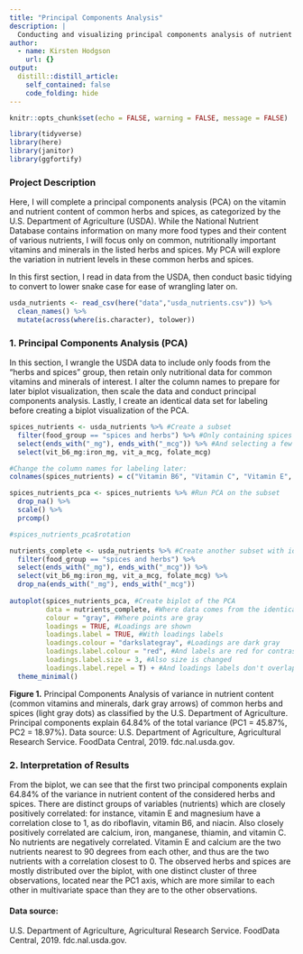 ```yaml
---
title: "Principal Components Analysis"
description: |
  Conducting and visualizing principal components analysis of nutrient levels in herbs and spices.
author:
  - name: Kirsten Hodgson
    url: {}
output:
  distill::distill_article:
    self_contained: false
    code_folding: hide
---
```



```r
knitr::opts_chunk$set(echo = FALSE, warning = FALSE, message = FALSE)

library(tidyverse)
library(here)
library(janitor)
library(ggfortify)
```

### Project Description

Here, I will complete a principal components analysis (PCA) on the vitamin and nutrient content of common herbs and spices, as categorized by the U.S. Department of Agriculture (USDA). While the National Nutrient Database contains information on many more food types and their content of various nutrients, I will focus only on common, nutritionally important vitamins and minerals in the listed herbs and spices. My PCA will explore the variation in nutrient levels in these common herbs and spices.

In this first section, I read in data from the USDA, then conduct basic tidying to convert to lower snake case for ease of wrangling later on.

```r
usda_nutrients <- read_csv(here("data","usda_nutrients.csv")) %>% 
  clean_names() %>% 
  mutate(across(where(is.character), tolower))
```

### 1. Principal Components Analysis (PCA)

In this section, I wrangle the USDA data to include only foods from the "herbs and spices" group, then retain only nutritional data for common vitamins and minerals of interest. I alter the column names to prepare for later biplot visualization, then scale the data and conduct principal components analysis. Lastly, I create an identical data set for labeling before creating a biplot visualization of the PCA.

```r
spices_nutrients <- usda_nutrients %>% #Create a subset
  filter(food_group == "spices and herbs") %>% #Only containing spices and herbs
  select(ends_with("_mg"), ends_with("_mcg")) %>% #And selecting a few vitamins and nutrients of interest
  select(vit_b6_mg:iron_mg, vit_a_mcg, folate_mcg)

#Change the column names for labeling later:
colnames(spices_nutrients) = c("Vitamin B6", "Vitamin C", "Vitamin E", "Niacin", "Riboflavin", "Thiamin", "Calcium", "Iron", "Magnesium", "Manganese", "Phosphorus", "Zinc", "Vitamin A", "Folate", "Copper", "Selenium")

spices_nutrients_pca <- spices_nutrients %>% #Run PCA on the subset
  drop_na() %>% 
  scale() %>% 
  prcomp()

#spices_nutrients_pca$rotation

nutrients_complete <- usda_nutrients %>% #Create another subset with identical data
  filter(food_group == "spices and herbs") %>% 
  select(ends_with("_mg"), ends_with("_mcg")) %>% 
  select(vit_b6_mg:iron_mg, vit_a_mcg, folate_mcg) %>% 
  drop_na(ends_with("_mg"), ends_with("_mcg"))
  
autoplot(spices_nutrients_pca, #Create biplot of the PCA
         data = nutrients_complete, #Where data comes from the identical subset
         colour = "gray", #Where points are gray
         loadings = TRUE, #Loadings are shown
         loadings.label = TRUE, #With loadings labels
         loadings.colour = "darkslategray", #Loadings are dark gray
         loadings.label.colour = "red", #And labels are red for contrast
         loadings.label.size = 3, #Also size is changed
         loadings.label.repel = T) + #And loadings labels don't overlap each other
  theme_minimal()
```

**Figure 1.** Principal Components Analysis of variance in nutrient content (common vitamins and minerals, dark gray arrows) of common herbs and spices (light gray dots) as classified by the U.S. Department of Agriculture. Principal components explain 64.84% of the total variance (PC1 = 45.87%, PC2 = 18.97%). Data source: U.S. Department of Agriculture, Agricultural Research Service. FoodData Central, 2019. fdc.nal.usda.gov.

### 2. Interpretation of Results

From the biplot, we can see that the first two principal components explain 64.84% of the variance in nutrient content of the considered herbs and spices. There are distinct groups of variables (nutrients)  which are closely positively correlated: for instance, vitamin E and magnesium have a correlation close to 1, as do riboflavin, vitamin B6, and niacin. Also closely positively correlated are calcium, iron, manganese, thiamin, and vitamin C. No nutrients are negatively correlated. Vitamin E and calcium are the two nutrients nearest to 90 degrees from each other, and thus are the two nutrients with a correlation closest to 0. The observed herbs and spices are mostly distributed over the biplot, with one distinct cluster of three observations, located near the PC1 axis, which are more similar to each other in multivariate space than they are to the other observations.

#### Data source: 

U.S. Department of Agriculture, Agricultural Research Service. FoodData Central, 2019. fdc.nal.usda.gov.
